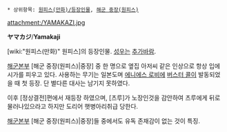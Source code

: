  * 상위항목: [[원피스(만화)/등장인물]], [[해군 중장(원피스)]]

attachment:/YAMAKAZI.jpg

'''ヤマカジ'''/'''Yamakaji'''

[wiki:"원피스(만화)" 원피스]의 등장인물. [[성우]]는 [[추가바람]].

[[해군본부(원피스)|해군본부]] [해군 중장(원피스)|중장] 중 한 명으로 옆집 아저씨 같은 인상으로 항상 입에 시가를 피우고 있다. 사용하는 무기는 일본도며 [[에니에스 로비]]에 [[버스터 콜]]이 발동되었을 때 첫 등장. 단 별다른 대사는 남기지 못하였다.

이후 [정상결전]편에서 재등장 하였으며, [츠루]가 노장인것을 감안하여 츠루에게 뒤로 물러나있으라고 하지만 도리어 햇병아리취급 당한다.

[[해군본부(원피스)|해군본부]] [해군 중장(원피스)|중장]들 중에서도 유독 존재감이 없는 것이 특징.
